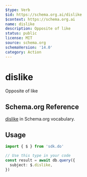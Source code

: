 ```yaml
---
$type: Verb
$id: https://schema.org.ai/dislike
$context: https://schema.org.ai
name: dislike
description: Opposite of like
status: public
license: MIT
source: schema.org
schemaVersion: '14.0'
category: Action
---
```


# dislike

Opposite of like

## Schema.org Reference

[dislike](https://schema.org/LikeAction) in Schema.org vocabulary.

## Usage

```typescript
import { $ } from 'sdk.do'

// Use this type in your code
const result = await db.query({
  subject: $.dislike,
})
```
